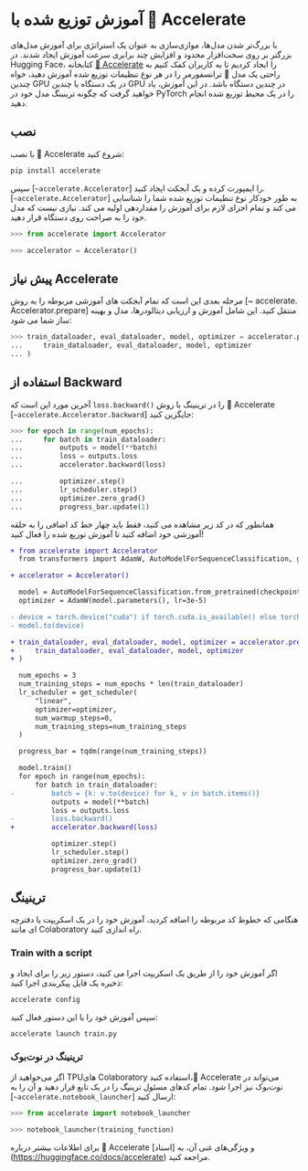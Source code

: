 <!--Copyright 2022 The HuggingFace Team. All rights reserved.

Licensed under the Apache License, Version 2.0 (the "License"); you may not use this file except in compliance with
the License. You may obtain a copy of the License at

http://www.apache.org/licenses/LICENSE-2.0

Unless required by applicable law or agreed to in writing, software distributed under the License is distributed on
an "AS IS" BASIS, WITHOUT WARRANTIES OR CONDITIONS OF ANY KIND, either express or implied. See the License for the
specific language governing permissions and limitations under the License.
-->

# آموزش توزیع شده با 🤗 Accelerate

با بزرگ‌تر شدن مدل‌ها، موازی‌سازی به عنوان یک استراتژی برای آموزش مدل‌های بزرگتر بر روی سخت‌افزار محدود و افزایش چند برابری سرعت آموزش ایجاد شدند. در Hugging Face، کتابخانه [🤗 Accelerate](https://huggingface.co/docs/accelerate) را ایجاد کردیم تا به کاربران کمک کنیم به راحتی یک مدل 🤗 ترانسفورمر را در هر نوع تنظیمات توزیع شده آموزش دهید، خواه چندین GPU در یک دستگاه یا چندین GPU در چندین دستگاه باشد. در این آموزش، یاد خواهید گرفت که چگونه ترینینگ مدل خود در PyTorch را در یک محیط توزیع شده انجام دهید.

## نصب

با نصب 🤗 Accelerate شروع کنید:

```bash
pip install accelerate
```

سپس [`~accelerate.Accelerator`] را ایمپورت کرده و یک آبجکت ایجاد کنید. [`~accelerate.Accelerator`] به طور خودکار نوع تنظیمات توزیع شده شما را شناسایی می کند و تمام اجزای لازم برای آموزش را مقداردهی اولیه می کند. نیازی نیست که مدل خود را به صراحت روی دستگاه قرار دهید.

```py
>>> from accelerate import Accelerator

>>> accelerator = Accelerator()
```

## پیش نیاز Accelerate

مرحله بعدی این است که تمام آبجکت های آموزشی مربوطه را به روش [~ accelerate. Accelerator.prepare] منتقل کنید. این شامل آموزش و ارزیابی دیتالودرها، مدل و بهینه ساز شما می شود:

```py
>>> train_dataloader, eval_dataloader, model, optimizer = accelerator.prepare(
...     train_dataloader, eval_dataloader, model, optimizer
... )
```

## استفاده از Backward

آخرین مورد این است که `loss.backward()` را در ترینینگ با روش 🤗 Accelerate [`~accelerate.Accelerator.backward`] جایگزین کنید:

```py
>>> for epoch in range(num_epochs):
...     for batch in train_dataloader:
...         outputs = model(**batch)
...         loss = outputs.loss
...         accelerator.backward(loss)

...         optimizer.step()
...         lr_scheduler.step()
...         optimizer.zero_grad()
...         progress_bar.update(1)
```

همانطور که در کد زیر مشاهده می کنید، فقط باید چهار خط کد اضافی را به حلقه آموزشی خود اضافه کنید تا آموزش توزیع شده را فعال کنید!

```diff
+ from accelerate import Accelerator
  from transformers import AdamW, AutoModelForSequenceClassification, get_scheduler

+ accelerator = Accelerator()

  model = AutoModelForSequenceClassification.from_pretrained(checkpoint, num_labels=2)
  optimizer = AdamW(model.parameters(), lr=3e-5)

- device = torch.device("cuda") if torch.cuda.is_available() else torch.device("cpu")
- model.to(device)

+ train_dataloader, eval_dataloader, model, optimizer = accelerator.prepare(
+     train_dataloader, eval_dataloader, model, optimizer
+ )

  num_epochs = 3
  num_training_steps = num_epochs * len(train_dataloader)
  lr_scheduler = get_scheduler(
      "linear",
      optimizer=optimizer,
      num_warmup_steps=0,
      num_training_steps=num_training_steps
  )

  progress_bar = tqdm(range(num_training_steps))

  model.train()
  for epoch in range(num_epochs):
      for batch in train_dataloader:
-         batch = {k: v.to(device) for k, v in batch.items()}
          outputs = model(**batch)
          loss = outputs.loss
-         loss.backward()
+         accelerator.backward(loss)

          optimizer.step()
          lr_scheduler.step()
          optimizer.zero_grad()
          progress_bar.update(1)
```

## ترینینگ

هنگامی که خطوط کد مربوطه را اضافه کردید، آموزش خود را در یک اسکریپت یا دفترچه ای مانند Colaboratory راه اندازی کنید.

### Train with a script

اگر آموزش خود را از طریق یک اسکریپت اجرا می کنید، دستور زیر را برای ایجاد و ذخیره یک فایل پیکربندی اجرا کنید:

```bash
accelerate config
```

سپس آموزش خود را با این دستور فعال کنید:

```bash
accelerate launch train.py
```

### ترینینگ در نوت‌بوک

 اگر می‌خواهید از TPUهای Colaboratory استفاده کنید،🤗 Accelerate می‌تواند در نوت‌بوک نیز اجرا شود. تمام کدهای مسئول ترینیگ را در یک تابع قرار دهید و آن را به [`~accelerate.notebook_launcher`] ارسال کنید:
 
```py
>>> from accelerate import notebook_launcher

>>> notebook_launcher(training_function)
```

برای اطلاعات بیشتر درباره 🤗 Accelerate و ویژگی‌های غنی آن، به [اسناد] (https://huggingface.co/docs/accelerate) مراجعه کنید.